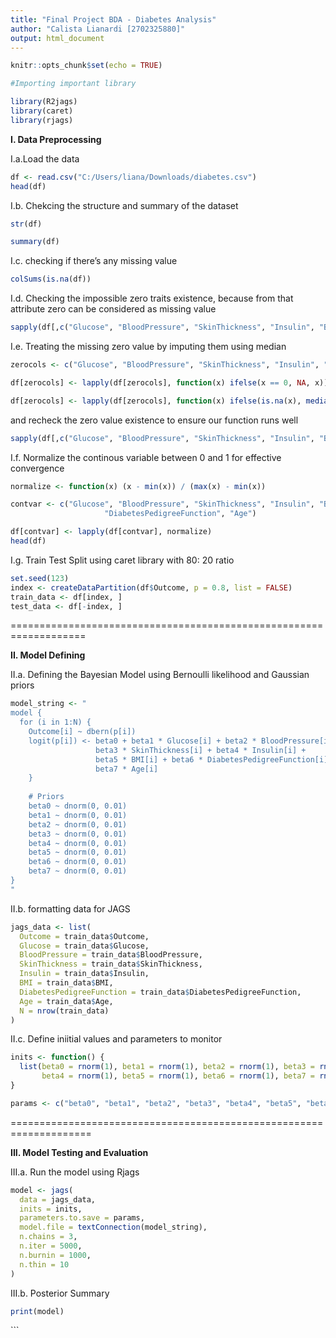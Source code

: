 ---
title: "Final Project BDA - Diabetes Analysis"
author: "Calista Lianardi [2702325880]"
output: html_document
---

```{r setup, include=FALSE}
knitr::opts_chunk$set(echo = TRUE)

#Importing important library

library(R2jags)
library(caret)
library(rjags)
```

**I. Data Preprocessing**

I.a.Load the data

```{r}
df <- read.csv("C:/Users/liana/Downloads/diabetes.csv")
head(df)
```

I.b. Chekcing the structure and summary of the dataset

```{r}
str(df)

summary(df)
```

I.c. checking if there's any missing value

```{r}
colSums(is.na(df))
```

I.d. Checking the impossible zero traits existence, because from that attribute zero can be considered as missing value

```{r}
sapply(df[,c("Glucose", "BloodPressure", "SkinThickness", "Insulin", "BMI")], function(x) any (x == 0))

```

I.e. Treating the missing zero value by imputing them using median

```{r}
zerocols <- c("Glucose", "BloodPressure", "SkinThickness", "Insulin", "BMI")

df[zerocols] <- lapply(df[zerocols], function(x) ifelse(x == 0, NA, x))

df[zerocols] <- lapply(df[zerocols], function(x) ifelse(is.na(x), median(x, na.rm = TRUE), x))

```

and recheck the zero value existence to ensure our function runs well

```{r}
sapply(df[,c("Glucose", "BloodPressure", "SkinThickness", "Insulin", "BMI")], function(x) any (x == 0))
```

I.f. Normalize the continous variable between 0 and 1 for effective convergence

```{r}
normalize <- function(x) (x - min(x)) / (max(x) - min(x))

contvar <- c("Glucose", "BloodPressure", "SkinThickness", "Insulin", "BMI", 
                     "DiabetesPedigreeFunction", "Age")

df[contvar] <- lapply(df[contvar], normalize)
head(df)
```

I.g. Train Test Split using caret library with 80: 20 ratio

```{r}
set.seed(123)
index <- createDataPartition(df$Outcome, p = 0.8, list = FALSE)
train_data <- df[index, ]
test_data <- df[-index, ]
```

===================================================================

**II. Model Defining**

II.a. Defining the Bayesian Model using Bernoulli likelihood and Gaussian priors

```{r}
model_string <- "
model {
  for (i in 1:N) {
    Outcome[i] ~ dbern(p[i])
    logit(p[i]) <- beta0 + beta1 * Glucose[i] + beta2 * BloodPressure[i] +
                   beta3 * SkinThickness[i] + beta4 * Insulin[i] +
                   beta5 * BMI[i] + beta6 * DiabetesPedigreeFunction[i] +
                   beta7 * Age[i]
    } 
    
    # Priors
    beta0 ~ dnorm(0, 0.01)
    beta1 ~ dnorm(0, 0.01)
    beta2 ~ dnorm(0, 0.01)
    beta3 ~ dnorm(0, 0.01)
    beta4 ~ dnorm(0, 0.01)
    beta5 ~ dnorm(0, 0.01)
    beta6 ~ dnorm(0, 0.01)
    beta7 ~ dnorm(0, 0.01)
}
"
```

II.b. formatting data for JAGS

```{r}
jags_data <- list(
  Outcome = train_data$Outcome,
  Glucose = train_data$Glucose,
  BloodPressure = train_data$BloodPressure,
  SkinThickness = train_data$SkinThickness,
  Insulin = train_data$Insulin,
  BMI = train_data$BMI,
  DiabetesPedigreeFunction = train_data$DiabetesPedigreeFunction,
  Age = train_data$Age,
  N = nrow(train_data)
)
```

II.c. Define iniitial values and parameters to monitor

```{r}
inits <- function() {
  list(beta0 = rnorm(1), beta1 = rnorm(1), beta2 = rnorm(1), beta3 = rnorm(1),
       beta4 = rnorm(1), beta5 = rnorm(1), beta6 = rnorm(1), beta7 = rnorm(1))
}

params <- c("beta0", "beta1", "beta2", "beta3", "beta4", "beta5", "beta6", "beta7")
```

====================================================================

**III. Model Testing and Evaluation**

III.a. Run the model using Rjags

```{r}
model <- jags(
  data = jags_data,
  inits = inits,
  parameters.to.save = params,
  model.file = textConnection(model_string),
  n.chains = 3,
  n.iter = 5000,
  n.burnin = 1000,
  n.thin = 10
)
```

III.b. Posterior Summary

```{r}
print(model)
```

\`\`\`
